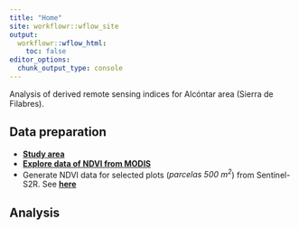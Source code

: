 ```yaml
---
title: "Home"
site: workflowr::wflow_site
output:
  workflowr::wflow_html:
    toc: false
editor_options:
  chunk_output_type: console
---
```


Analysis of derived remote sensing indices for Alcóntar area (Sierra de Filabres). 

## Data preparation 
- [**Study area**](study_area.html)
- [**Explore data of NDVI from MODIS**](prepara_datos.html)
- Generate NDVI data for selected plots (*parcelas 500 m^2^*) from Sentinel-S2R. See [**here**](prepara_sentinel2.html)

## Analysis 
